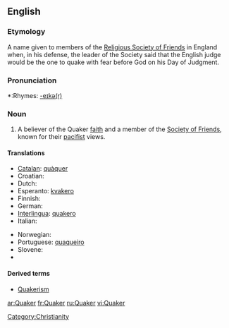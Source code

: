 {{see|quaker|Quäker}}
==English==

===Etymology===
A name given to members of the [[w:Religious Society of Friends|Religious Society of Friends]] in England when, in his defense, the leader of the Society said that the English judge would be the one to quake with fear before God on his Day of Judgment.

===Pronunciation===
*:Rhymes: [[Rhymes:English:-eɪkə(r)|-eɪkə(r)]]

===Noun===
{{en-noun}}

# {{religion}} A believer of the Quaker [[faith]] and a member of the [[Society of Friends]], known for their [[pacifist]] views.

====Translations====
{{top}}
* [[Catalan]]: [[quàquer]] {{m}}
* Croatian: {{t-|hr|kveker|m}}
* Dutch: {{t-|nl|quaker|m}}
* Esperanto: [[kvakero]]
* Finnish: {{t-|fi|kveekari}}
* German: {{t+|de|Quäker|m}}
* [[Interlingua]]: [[quakero]]
* Italian: {{t-|it|quacchero|m}}
{{mid}}
* Norwegian: {{t-|no|kveker}}
* Portuguese: [[quaqueiro]]
* Slovene: {{t-|sl|kveker|m}}
* 
{{bottom}}

====Derived terms====
*[[Quakerism]]

[[Category:Christianity]]

[[ar:Quaker]]
[[fr:Quaker]]
[[ru:Quaker]]
[[vi:Quaker]]